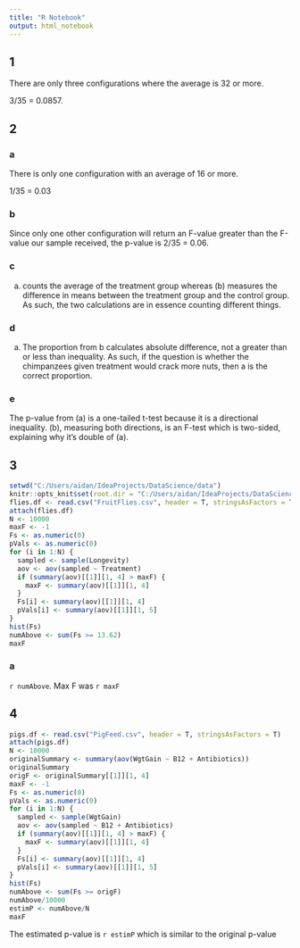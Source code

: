 ```yaml
---
title: "R Notebook"
output: html_notebook
---
```


## 1

There are only three configurations where the average is 32 or more.

3/35 = 0.0857.

## 2

### a

There is only one configuration with an average of 16 or more.

1/35 = 0.03

### b

Since only one other configuration will return an F-value greater than the F-value our sample received, the p-value is 2/35 = 0.06.

### c

(a) counts the average of the treatment group whereas (b) measures the difference in means between the treatment group and the control group. As such, the two calculations are in essence counting different things.

### d

a. The proportion from b calculates absolute difference, not a greater than or less than inequality. As such, if the question is whether the chimpanzees given treatment would crack more nuts, then a is the correct proportion.

### e

The p-value from (a) is a one-tailed t-test because it is a directional inequality. (b), measuring both directions, is an F-test which is two-sided, explaining why it's double of (a).

## 3

```r
setwd("C:/Users/aidan/IdeaProjects/DataScience/data")
knitr::opts_knit$set(root.dir = "C:/Users/aidan/IdeaProjects/DataScience/data")
flies.df <- read.csv("FruitFlies.csv", header = T, stringsAsFactors = T)
attach(flies.df)
N <- 10000
maxF <- -1
Fs <- as.numeric(0)
pVals <- as.numeric(0)
for (i in 1:N) {
  sampled <- sample(Longevity)
  aov <- aov(sampled ~ Treatment)
  if (summary(aov)[[1]][1, 4] > maxF) {
    maxF <- summary(aov)[[1]][1, 4]
  }
  Fs[i] <- summary(aov)[[1]][1, 4]
  pVals[i] <- summary(aov)[[1]][1, 5]
}
hist(Fs)
numAbove <- sum(Fs >= 13.62)
maxF
```

### a

`r numAbove`. Max F was `r maxF`

## 4

```r
pigs.df <- read.csv("PigFeed.csv", header = T, stringsAsFactors = T)
attach(pigs.df)
N <- 10000
originalSummary <- summary(aov(WgtGain ~ B12 + Antibiotics))
originalSummary
origF <- originalSummary[[1]][1, 4]
maxF <- -1
Fs <- as.numeric(0)
pVals <- as.numeric(0)
for (i in 1:N) {
  sampled <- sample(WgtGain)
  aov <- aov(sampled ~ B12 + Antibiotics)
  if (summary(aov)[[1]][1, 4] > maxF) {
    maxF <- summary(aov)[[1]][1, 4]
  }
  Fs[i] <- summary(aov)[[1]][1, 4]
  pVals[i] <- summary(aov)[[1]][1, 5]
}
hist(Fs)
numAbove <- sum(Fs >= origF)
numAbove/10000
estimP <- numAbove/N
maxF
```

The estimated p-value is `r estimP` which is similar to the original p-value




